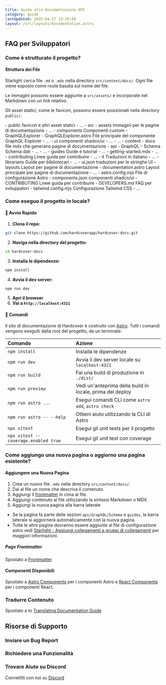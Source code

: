 ```yaml
---
title: Guida alla Documentazione API
category: guide
lastUpdated: 2025-04-27 13:28:00
layout: /src/layouts/documentation.astro
---
```


## FAQ per Sviluppatori

### Come è strutturato il progetto?

#### Struttura dei File

Starlight cerca file `.md` o `.mdx` nella directory `src/content/docs/`.
Ogni file viene esposto come route basata sul nome del file.

Le immagini possono essere aggiunte a `src/assets/` e incorporate nel Markdown con un link relativo.

Gli asset statici, come le favicon, possono essere posizionati nella directory `public/`.

<FileTree>
    - public favicon e altri asset statici
        - ...
    - src
        - assets Immagini per le pagine di documentazione
            - ...
        - components Componenti custom
            - GraphQLExplorer
                - GraphQLExplorer.astro File principale del componente GraphQL Explorer
                - ...
            - ui componenti shadcn/ui
                - ...
            - ...
        - content
            - docs file mdx che generano pagine di documentazione
                - api
                    - GraphQL
                        - Schema Schema dati
                            - ...
                    - ...
                    - guides Guide e tutorial
                        - ...
                    - getting-started.mdx
                    - ...
                - contributing Linee guida per contribuire
                    - ...
                - it Traduzioni in italiano
                    - ...
                -  librarians Guide per bibliotecari
                    - ...
                - ui.json traduzioni per le stringhe UI
        - layouts Layout per pagine di documentazione
            - documentation.astro Layout principale per pagine di documentazione
            - ...
    - astro.config.mjs File di configurazione Astro
    - components.json componenti shadcn/ui
    - CONTRIBUTING Linee guida per contribuire
    - DEVELOPERS.md FAQ per sviluppatori
    - tailwind.config.mjs Configurazione Tailwind CSS
    - ...
</FileTree>


### Come eseguo il progetto in locale?

#### 🚀 Avvio Rapido

1. **Clona il repo:**
```bash
git clone https://github.com/hardcoverapp/hardcover-docs.git
```
2. **Naviga nella directory del progetto:**
```bash
cd hardcover-docs
```
3. **Installa le dipendenze:**
 ```bash
 npm install
  ```
4. **Avvia il dev server:**
 ```bash
 npm run dev
  ```
5. **Apri il browser**
6. **Vai a `http://localhost:4321`**

#### 🧞 Comandi

Il sito di documentazione di Hardcover è costruito con [Astro](https://astro.build/).
Tutti i comandi vengono eseguiti dalla root del progetto, da un terminale:

| Comando                              | Azione                                            |
|:-------------------------------------|:--------------------------------------------------|
| `npm install`                        | Installa le dipendenze                            |
| `npm run dev`                        | Avvia il dev server locale su `localhost:4321` |
| `npm run build`                      | Fai una build di produzione in `./dist/`   |
| `npm run preview`                    | Vedi un'anteprima della build in locale, prima del deploy |
| `npm run astro ...`                  | Esegui comandi CLI come `astro add`, `astro check` |
| `npm run astro -- --help`            | Ottieni aiuto utilizzando la CLI di Astro         |
| `npx vitest`                         | Esegui gli unit tests per il progetto             |
| `npx vitest --coverage.enabled true` | Esegui gli unit test con coverage    |

### Come aggiungo una nuova pagina o aggiorno una pagina esistente?

#### Aggiungere una Nuova Pagina

1. Crea un nuovo file `.mdx` nella directory `src/content/docs/`.
2. Dai al file un nome che descriva il contenuto.
3. Aggiungi il [frontmatter](#page-frontmatter) in cima al file.
4. Aggiungi contenuto al file utilizzando la sintassi Markdown o MDX.
5. Aggiungi la nuova pagina alla barra laterale
 - Se la pagina fa parte delle sezioni `api/GraphQL/Schema` o `guides`, la barra laterale si aggiornerà automaticamente con la nuova pagina.
 - Tutte le altre pagine dovranno essere aggiunte al file di configurazione astro
vedi [Starlight - Aggiungi collegamenti e gruppi di collegamenti](https://starlight.astro.build/it/guides/sidebar/#aggiungi-collegamenti-e-gruppi-di-collegamenti)
per maggiori informazioni.

##### Page Frontmatter
Spostato a [Frontmatter](./Frontmatter)

#### Componenti Disponibili
Spostato a [Astro Components](./astro-components) per i componenti Astro e [React Components](./react-components) per i componenti React.

### Tradurre Contenuto
Spostato a to [Translating Documentation Guide](./doc-translations)

## Risorse di Supporto

### Inviare un Bug Report

### Richiedere una Funzionalità

### Trovare Aiuto su Discord
Connettiti con noi su <a href={URLS.DISCORD} target="_blank" rel="noreferrer noopener">Discord</a>